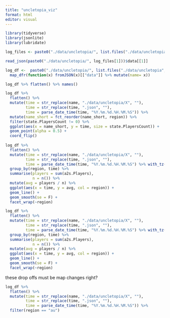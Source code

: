 ```yaml
---
title: "uncletopia_viz"
format: html
editor: visual
---
```


```r
library(tidyverse)
library(jsonlite)
library(lubridate)
```

```r
log_files <- paste0("./data/uncletopia/", list.files("./data/uncletopia", pattern = ".json"))

read_json(paste0("./data/uncletopia/", log_files[1]))$data[[1]]

log_df <-  paste0("./data/uncletopia/", list.files("./data/uncletopia", pattern = ".json")) %>%
  map_dfr(function(x) fromJSON(x)[["data"]] %>% mutate(name= x))

log_df %>% flatten() %>% names()
```

```r
log_df %>%
  flatten() %>%
  mutate(time = str_replace(name, "./data/uncletopia/X", ""),
         time = str_replace(time, ".json", ""),
         time = parse_date_time(time, "%Y.%m.%d.%H.%M.%S")) %>%
  mutate(name_short = fct_reorder(name_short, region)) %>%
  filter(state.PlayersCount != 0) %>%
  ggplot(aes(x = name_short, y = time, size = state.PlayersCount)) +
  geom_point(alpha = 0.5) +
  coord_flip()
  
log_df %>%
  flatten() %>%
  mutate(time = str_replace(name, "./data/uncletopia/X", ""),
         time = str_replace(time, ".json", ""),
         time = parse_date_time(time, "%Y.%m.%d.%H.%M.%S") %>% with_tz("US/Central")) %>%
  group_by(region, time) %>%
  summarise(players = sum(a2s.Players),
            n = n()) %>%
  mutate(avg = players / n) %>%
  ggplot(aes(x = time, y = avg, col = region)) +
  geom_line() +
  geom_smooth(se = F) +
  facet_wrap(~region)

log_df %>%
  flatten() %>%
  mutate(time = str_replace(name, "./data/uncletopia/X", ""),
         time = str_replace(time, ".json", ""),
         time = parse_date_time(time, "%Y.%m.%d.%H.%M.%S") %>% with_tz("US/Central")) %>%
  group_by(region, time) %>%
  summarise(players = sum(a2s.Players),
            n = n()) %>%
  mutate(avg = players / n) %>%
  ggplot(aes(x = time, y = avg, col = region)) +
  geom_line() +
  geom_smooth(se = F) +
  facet_wrap(~region)
```

these drop offs must be map changes right?

```r
log_df %>%
  flatten() %>%
  mutate(time = str_replace(name, "./data/uncletopia/X", ""),
         time = str_replace(time, ".json", ""),
         time = parse_date_time(time, "%Y.%m.%d.%H.%M.%S")) %>%
  filter(region == "au")


```
